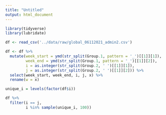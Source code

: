 ---
title: "Untitled"
output: html_document
---

```{r setup, include=FALSE}

library(tidyverse)
library(lubridate)

```



```{r}
df <- read_csv('../data/raw/global_06112021_admin2.csv')
```

```{r}
df <- df %>% 
  mutate(week_start = ymd(str_split(Group.1, pattern = '_')[[1]][1]),
         week_end = ymd(str_split(Group.1, pattern = '_')[[1]][2]),
         i = as.integer(str_split(Group.2, ' ')[[1]][1]),
         j = as.integer(str_split(Group.2, ' ')[[1]][2])) %>% 
  select(week_start, week_end, i, j, x) %>% 
  rename(w = x)
```


```{r}
unique_i = levels(factor(df$i))

df %>% 
  filter(i == j,
         i %in% sample(unique_i, 100))


```






